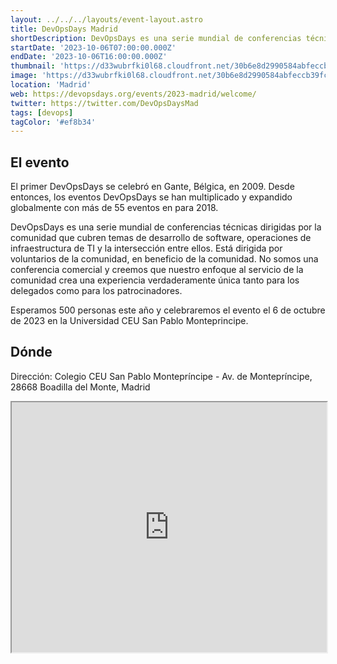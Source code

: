 ```yaml
---
layout: ../../../layouts/event-layout.astro
title: DevOpsDays Madrid
shortDescription: DevOpsDays es una serie mundial de conferencias técnicas organizadas por la comunidad que cubren temas de desarrollo de software, operaciones de infraestructura de TI y la intersección entre ambos.
startDate: '2023-10-06T07:00:00.000Z'
endDate: '2023-10-06T16:00:00.000Z'
thumbnail: 'https://d33wubrfki0l68.cloudfront.net/30b6e8d2990584abfeccb39fca9a488c856f1e46/06eed/events/2023-madrid/logo.png'
image: 'https://d33wubrfki0l68.cloudfront.net/30b6e8d2990584abfeccb39fca9a488c856f1e46/06eed/events/2023-madrid/logo.png'
location: 'Madrid'
web: https://devopsdays.org/events/2023-madrid/welcome/
twitter: https://twitter.com/DevOpsDaysMad
tags: [devops]
tagColor: '#ef8b34'
---
```


## El evento

El primer DevOpsDays se celebró en Gante, Bélgica, en 2009. Desde entonces, los eventos DevOpsDays se han multiplicado y expandido globalmente con más de 55 eventos en para 2018.

DevOpsDays es una serie mundial de conferencias técnicas dirigidas por la comunidad que cubren temas de desarrollo de software, operaciones de infraestructura de TI y la intersección entre ellos. Está dirigida por voluntarios de la comunidad, en beneficio de la comunidad. No somos una conferencia comercial y creemos que nuestro enfoque al servicio de la comunidad crea una experiencia verdaderamente única tanto para los delegados como para los patrocinadores.

Esperamos 500 personas este año y celebraremos el evento el 6 de octubre de 2023 en la Universidad CEU San Pablo Monteprincipe.

## Dónde

Dirección: Colegio CEU San Pablo Montepríncipe - Av. de Montepríncipe, 28668 Boadilla del Monte, Madrid

<iframe
  style="width: 100%; height: 400px;"
  height="400"
  allowfullscreen=""
  loading="lazy"
  referrerpolicy="no-referrer-when-downgrade"
  src="https://www.google.com/maps/embed?pb=!1m18!1m12!1m3!1d3038.4340677963573!2d-3.839864222477293!3d40.39923387144252!2m3!1f0!2f0!3f0!3m2!1i1024!2i768!4f13.1!3m3!1m2!1s0xd418f5b147e8e31%3A0xb5429bb2514a6845!2sColegio%20CEU%20San%20Pablo%20Montepr%C3%ADncipe!5e0!3m2!1ses!2ses!4v1691659547316!5m2!1ses!2ses"
  aria-label="Colegio CEU San Pablo Montepríncipe - Av. de Montepríncipe, 28668 Boadilla del Monte, Madrid"
></iframe>
